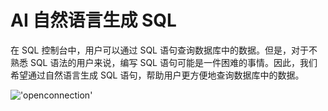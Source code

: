 # AI 自然语言生成 SQL

在 SQL 控制台中，用户可以通过 SQL 语句查询数据库中的数据。但是，对于不熟悉 SQL 语法的用户来说，编写 SQL 语句可能是一件困难的事情。因此，我们希望通过自然语言生成 SQL 语句，帮助用户更方便地查询数据库中的数据。

!['openconnection'](/image/AI-image/text2sql.gif)
